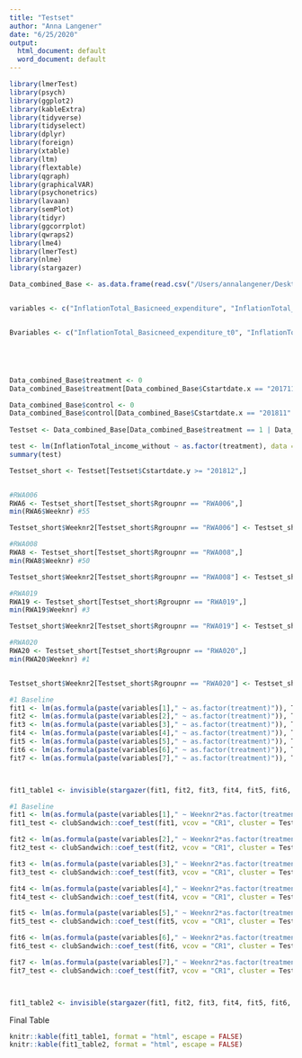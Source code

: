 ```yaml
---
title: "Testset"
author: "Anna Langener"
date: "6/25/2020"
output:
  html_document: default
  word_document: default
---
```



```r
library(lmerTest)
library(psych)
library(ggplot2)
library(kableExtra)
library(tidyverse)
library(tidyselect)
library(dplyr)
library(foreign)
library(xtable)
library(ltm)
library(flextable)
library(qgraph)
library(graphicalVAR)
library(psychonetrics)
library(lavaan)
library(semPlot)
library(tidyr)
library(ggcorrplot)
library(qwraps2)
library(lme4)
library(lmerTest)
library(nlme)
library(stargazer)

Data_combined_Base <- as.data.frame(read.csv("/Users/annalangener/Desktop/OneDrive/Masterthesis/Psychology/Data_combined_Base.csv", header = T))


variables <- c("InflationTotal_Basicneed_expenditure", "InflationTotal_Basicneed_expenditure_short", "InflationTotal_BusinessInvestment", "InflationTotal_AssetsInvestment", "InflationTotal_Investment", "InflationTotal_income_without", "InflationTotal_Food")


Bvariables <- c("InflationTotal_Basicneed_expenditure_t0", "InflationTotal_Basicneed_expenditure_short_t0", "InflationTotal_BusinessInvestment_t0", "InflationTotal_AssetsInvestment_t0", "InflationTotal_Investment_t0", "InflationTotal_income_without_t0", "InflationTotal_Food_t0")





Data_combined_Base$treatment <- 0
Data_combined_Base$treatment[Data_combined_Base$Cstartdate.x == "201711"|Data_combined_Base$Cstartdate.x == "201712"] <- 1

Data_combined_Base$control <- 0
Data_combined_Base$control[Data_combined_Base$Cstartdate.x == "201811" |Data_combined_Base$Cstartdate.x == "201812"] <- 1
 
Testset <- Data_combined_Base[Data_combined_Base$treatment == 1 | Data_combined_Base$control == 1,]

test <- lm(InflationTotal_income_without ~ as.factor(treatment), data = Testset[Testset$Weeknr == 1,])
summary(test)

Testset_short <- Testset[Testset$Cstartdate.y >= "201812",]


#RWA006 
RWA6 <- Testset_short[Testset_short$Rgroupnr == "RWA006",]
min(RWA6$Weeknr) #55

Testset_short$Weeknr2[Testset_short$Rgroupnr == "RWA006"] <- Testset_short$Weeknr[Testset_short$Rgroupnr == "RWA006"] - 54

#RWA008
RWA8 <- Testset_short[Testset_short$Rgroupnr == "RWA008",]
min(RWA8$Weeknr) #50

Testset_short$Weeknr2[Testset_short$Rgroupnr == "RWA008"] <- Testset_short$Weeknr[Testset_short$Rgroupnr == "RWA008"] - 49

#RWA019 
RWA19 <- Testset_short[Testset_short$Rgroupnr == "RWA019",]
min(RWA19$Weeknr) #3

Testset_short$Weeknr2[Testset_short$Rgroupnr == "RWA019"] <- Testset_short$Weeknr[Testset_short$Rgroupnr == "RWA019"] - 2

#RWA020
RWA20 <- Testset_short[Testset_short$Rgroupnr == "RWA020",]
min(RWA20$Weeknr) #1


Testset_short$Weeknr2[Testset_short$Rgroupnr == "RWA020"] <- Testset_short$Weeknr[Testset_short$Rgroupnr == "RWA020"]


```


```r
#1 Baseline
fit1 <- lm(as.formula(paste(variables[1]," ~ as.factor(treatment)")), Testset[Testset$Weeknr == 1,])
fit2 <- lm(as.formula(paste(variables[2]," ~ as.factor(treatment)")), Testset[Testset$Weeknr == 1,])
fit3 <- lm(as.formula(paste(variables[3]," ~ as.factor(treatment)")), Testset[Testset$Weeknr == 1,])
fit4 <- lm(as.formula(paste(variables[4]," ~ as.factor(treatment)")), Testset[Testset$Weeknr == 1,])
fit5 <- lm(as.formula(paste(variables[5]," ~ as.factor(treatment)")), Testset[Testset$Weeknr == 1,])
fit6 <- lm(as.formula(paste(variables[6]," ~ as.factor(treatment)")), Testset[Testset$Weeknr == 1,])
fit7 <- lm(as.formula(paste(variables[7]," ~ as.factor(treatment)")), Testset[Testset$Weeknr == 1,])



fit1_table1 <- invisible(stargazer(fit1, fit2, fit3, fit4, fit5, fit6, fit7, type = "html"))
```


```r
#1 Baseline
fit1 <- lm(as.formula(paste(variables[1]," ~ Weeknr2*as.factor(treatment)")), Testset_short)
fit1_test <- clubSandwich::coef_test(fit1, vcov = "CR1", cluster = Testset_short$ID_NR_VU, test = "naive-t")

fit2 <- lm(as.formula(paste(variables[2]," ~ Weeknr2*as.factor(treatment)")), Testset_short)
fit2_test <- clubSandwich::coef_test(fit2, vcov = "CR1", cluster = Testset_short$ID_NR_VU, test = "naive-t")

fit3 <- lm(as.formula(paste(variables[3]," ~ Weeknr2*as.factor(treatment)")), Testset_short)
fit3_test <- clubSandwich::coef_test(fit3, vcov = "CR1", cluster = Testset_short$ID_NR_VU, test = "naive-t")

fit4 <- lm(as.formula(paste(variables[4]," ~ Weeknr2*as.factor(treatment)")), Testset_short)
fit4_test <- clubSandwich::coef_test(fit4, vcov = "CR1", cluster = Testset_short$ID_NR_VU, test = "naive-t")

fit5 <- lm(as.formula(paste(variables[5]," ~ Weeknr2*as.factor(treatment)")), Testset_short)
fit5_test <- clubSandwich::coef_test(fit5, vcov = "CR1", cluster = Testset_short$ID_NR_VU, test = "naive-t")

fit6 <- lm(as.formula(paste(variables[6]," ~ Weeknr2*as.factor(treatment)")), Testset_short)
fit6_test <- clubSandwich::coef_test(fit6, vcov = "CR1", cluster = Testset_short$ID_NR_VU, test = "naive-t")

fit7 <- lm(as.formula(paste(variables[7]," ~ Weeknr2*as.factor(treatment)")), Testset_short)
fit7_test <- clubSandwich::coef_test(fit7, vcov = "CR1", cluster = Testset_short$ID_NR_VU, test = "naive-t")



fit1_table2 <- invisible(stargazer(fit1, fit2, fit3, fit4, fit5, fit6, fit7, type = "html",se=list(fit1_test$SE, fit2_test$SE, fit3_test$SE, fit4_test$SE, fit5_test$SE, fit6_test$SE, fit7_test$SE), p =list(fit1_test$p_t, fit2_test$p_t, fit3_test$p_t, fit4_test$p_t, fit5_test$p_t, fit6_test$p_t, fit7_test$p_t)))
```

Final Table

```r
knitr::kable(fit1_table1, format = "html", escape = FALSE)
knitr::kable(fit1_table2, format = "html", escape = FALSE)
```

